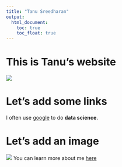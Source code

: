 ```yaml
---
title: "Tanu Sreedharan"
output: 
  html_document:
    toc: true
    toc_float: true
---
```


# This is Tanu's website

![](http://giphygifs.s3.amazonaws.com/media/O5NyCibf93upy/giphy.gif)

# Let's add some links

I often use [google](google.com) to do **data science**.

# Let's add an image

![](t-sreed.png)
You can learn more about me [here](About.html)

